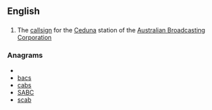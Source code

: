 ==English==

==={{initialism}}===
{{infl|en|initialism}}

# The [[callsign]] for the [[Ceduna]] station of the [[Australian Broadcasting Corporation]]

===Anagrams===
* {{alphagram|abcs}}
* [[bacs#English|bacs]]
* [[cabs#English|cabs]]
* [[SABC#English|SABC]]
* [[scab#English|scab]]